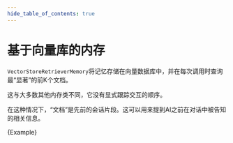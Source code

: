```yaml
---
hide_table_of_contents: true
---
```





# 基于向量库的内存

`VectorStoreRetrieverMemory`将记忆存储在向量数据库中，并在每次调用时查询最“显著”的前K个文档。

这与大多数其他内存类不同，它没有显式跟踪交互的顺序。

在这种情况下，“文档”是先前的会话片段。这可以用来提到AI之前在对话中被告知的相关信息。


<CodeBlock language="typescript">{Example}</CodeBlock>

